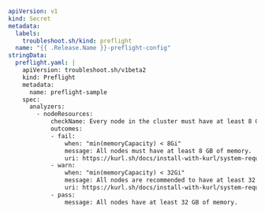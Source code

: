 ```yaml
apiVersion: v1
kind: Secret
metadata:
  labels:
    troubleshoot.sh/kind: preflight
  name: "{{ .Release.Name }}-preflight-config"
stringData:
  preflight.yaml: |
    apiVersion: troubleshoot.sh/v1beta2
    kind: Preflight
    metadata:
      name: preflight-sample
    spec:
      analyzers: 
        - nodeResources:
            checkName: Every node in the cluster must have at least 8 GB of memory, with 32 GB recommended
            outcomes:
            - fail:
                when: "min(memoryCapacity) < 8Gi"
                message: All nodes must have at least 8 GB of memory.
                uri: https://kurl.sh/docs/install-with-kurl/system-requirements
            - warn:
                when: "min(memoryCapacity) < 32Gi"
                message: All nodes are recommended to have at least 32 GB of memory.
                uri: https://kurl.sh/docs/install-with-kurl/system-requirements
            - pass:
                message: All nodes have at least 32 GB of memory.
``` 